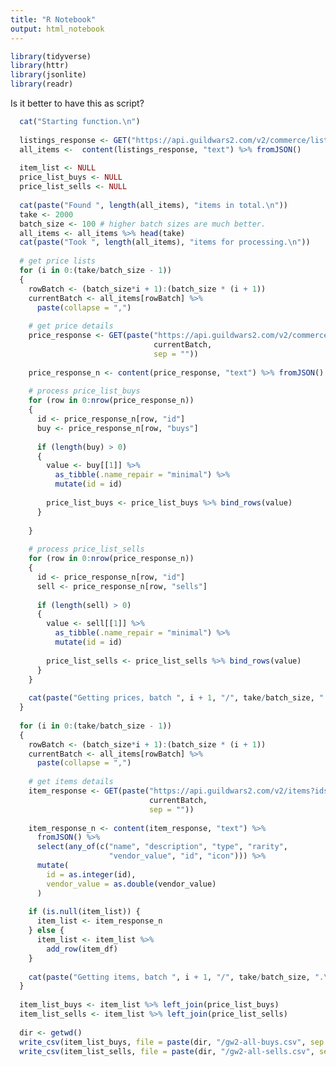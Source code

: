 ```yaml
---
title: "R Notebook"
output: html_notebook
---
```


```r
library(tidyverse)
library(httr)
library(jsonlite)
library(readr)
```

Is it better to have this as script?

```r
  cat("Starting function.\n")
  
  listings_response <- GET("https://api.guildwars2.com/v2/commerce/listings")
  all_items <-  content(listings_response, "text") %>% fromJSON()
  
  item_list <- NULL
  price_list_buys <- NULL
  price_list_sells <- NULL
  
  cat(paste("Found ", length(all_items), "items in total.\n"))
  take <- 2000
  batch_size <- 100 # higher batch sizes are much better.
  all_items <- all_items %>% head(take)
  cat(paste("Took ", length(all_items), "items for processing.\n"))
  
  # get price lists
  for (i in 0:(take/batch_size - 1))
  {
    rowBatch <- (batch_size*i + 1):(batch_size * (i + 1))
    currentBatch <- all_items[rowBatch] %>% 
      paste(collapse = ",")
   
    # get price details
    price_response <- GET(paste("https://api.guildwars2.com/v2/commerce/listings?ids=",
                                currentBatch,
                                sep = ""))
    
    price_response_n <- content(price_response, "text") %>% fromJSON()
    
    # process price_list_buys
    for (row in 0:nrow(price_response_n))
    {
      id <- price_response_n[row, "id"]
      buy <- price_response_n[row, "buys"]
    
      if (length(buy) > 0)
      {
        value <- buy[[1]] %>% 
          as_tibble(.name_repair = "minimal") %>% 
          mutate(id = id)
        
        price_list_buys <- price_list_buys %>% bind_rows(value)
      }
    
    }
    
    # process price_list_sells
    for (row in 0:nrow(price_response_n))
    {
      id <- price_response_n[row, "id"]
      sell <- price_response_n[row, "sells"]
    
      if (length(sell) > 0)
      {
        value <- sell[[1]] %>% 
          as_tibble(.name_repair = "minimal") %>% 
          mutate(id = id)
        
        price_list_sells <- price_list_sells %>% bind_rows(value)
      }
    }
    
    cat(paste("Getting prices, batch ", i + 1, "/", take/batch_size, ".\n"))
  }
  
  for (i in 0:(take/batch_size - 1))
  {
    rowBatch <- (batch_size*i + 1):(batch_size * (i + 1))
    currentBatch <- all_items[rowBatch] %>% 
      paste(collapse = ",")
   
    # get items details
    item_response <- GET(paste("https://api.guildwars2.com/v2/items?ids=",
                               currentBatch,
                               sep = ""))
    
    item_response_n <- content(item_response, "text") %>%
      fromJSON() %>% 
      select(any_of(c("name", "description", "type", "rarity",
                      "vendor_value", "id", "icon"))) %>% 
      mutate(
        id = as.integer(id),
        vendor_value = as.double(vendor_value)
      )
    
    if (is.null(item_list)) {
      item_list <- item_response_n
    } else {
      item_list <- item_list %>% 
        add_row(item_df)
    }
    
    cat(paste("Getting items, batch ", i + 1, "/", take/batch_size, ".\n"))
  }
  
  item_list_buys <- item_list %>% left_join(price_list_buys)
  item_list_sells <- item_list %>% left_join(price_list_sells)
  
  dir <- getwd()
  write_csv(item_list_buys, file = paste(dir, "/gw2-all-buys.csv", sep = ""))
  write_csv(item_list_sells, file = paste(dir, "/gw2-all-sells.csv", sep = ""))
```